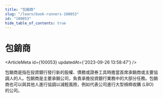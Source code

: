 ```yaml
---
title: "包銷商"
slug: "/learn/book-runners-100053"
id: "100053"
hide_table_of_contents: true
---
```



# 包銷商

<ArticleMeta id={100053} updatedAt={'2023-09-26 13:58:47'} />
<div className='border-solid border-b border-t-0 my-4 border-[var(--ifm-color-gray-300)]' />

包銷商是指在投資銀行發行新的股權、債務或證券工具時擔當首席承銷商或主要協調人的人。包銷商是主要承銷公司，負責承擔投資銀行業務中的大部分任務。包銷商也可以與其他人進行協調以減輕風險，例如代表公司進行大型槓桿收購 (LBO) 的公司。
